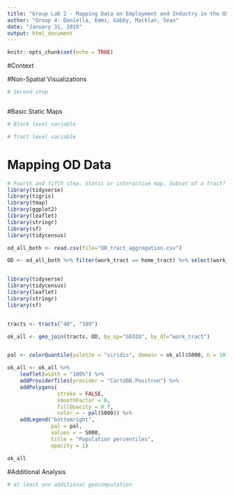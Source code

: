 ---
title: "Group Lab 2 - Mapping Data on Employment and Industry in the US"
author: "Group 4: Daniella, Emmi, Gabby, Macklan, Sean"
date: "January 31, 2019"
output: html_document
---

```{r setup, include=FALSE}
knitr::opts_chunk$set(echo = TRUE)
```

#Context

<!-- EMMI: Discussion about errors in census data-->
<!-- Why our area is of particular interest-->
<!--Need to describe main findings when we're done with everything else.-->

#Non-Spatial Visualizations

```{r, include = FALSE}
# Second step



```

#Basic Static Maps

```{r, include = FALSE}
# Block level variable
```

```{r, include = FALSE}
# Tract level variable
```

# Mapping OD Data

```{r, include = FALSE}
# Fourth and fifth step. Static or interactive map. Subset of a tract? Two layers
library(tidyverse)
library(tigris)
library(tmap)
library(ggplot2)
library(leaflet)
library(stringr)
library(sf)
library(tidycensus)

od_all_both <- read.csv(file="OD_tract_aggregation.csv")

OD <- od_all_both %>% filter(work_tract == home_tract) %>% select(work_tract, home_tract, S000)


library(tidyverse)
library(tidycensus)
library(leaflet)
library(stringr)
library(sf)


tracts <- tracts("40", "109")

ok_all <- geo_join(tracts, OD, by_sp="GEOID", by_df="work_tract")


pal <- colorQuantile(palette = "viridis", domain = ok_all$S000, n = 10)

ok_all <- ok_all %>%
    leaflet(width = "100%") %>%
    addProviderTiles(provider = "CartoDB.Positron") %>%
    addPolygons(
                stroke = FALSE,
                smoothFactor = 0,
                fillOpacity = 0.7,
                color = ~ pal(S000)) %>%
    addLegend("bottomright", 
              pal = pal, 
              values = ~ S000,
              title = "Population percentiles",
              opacity = 1)


```

```{r, echo=FALSE}

ok_all


```

#Additional Analysis
```{r, include = FALSE}
# at least one additional geocomputation
```

